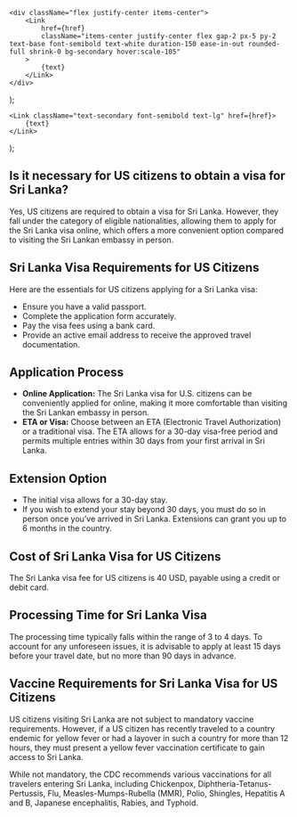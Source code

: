     <div className="flex justify-center items-center">
        <Link
            href={href}
            className="items-center justify-center flex gap-2 px-5 py-2 text-base font-semibold text-white duration-150 ease-in-out rounded-full shrink-0 bg-secondary hover:scale-105"
        >
            {text}
        </Link>
    </div>
);

    <Link className="text-secondary font-semibold text-lg" href={href}>
        {text}
    </Link>
);

## Is it necessary for US citizens to obtain a visa for Sri Lanka?

Yes, US citizens are required to obtain a visa for Sri Lanka. However, they fall under the category of eligible nationalities, allowing them to apply for the Sri Lanka visa online, which offers a more convenient option compared to visiting the Sri Lankan embassy in person.

## Sri Lanka Visa Requirements for US Citizens

Here are the essentials for US citizens applying for a Sri Lanka visa:

-   Ensure you have a valid passport.
-   Complete the application form accurately.
-   Pay the visa fees using a bank card.
-   Provide an active email address to receive the approved travel documentation.

## Application Process

-   **Online Application:** The Sri Lanka visa for U.S. citizens can be conveniently applied for online, making it more comfortable than visiting the Sri Lankan embassy in person.
-   **ETA or Visa:** Choose between an ETA (Electronic Travel Authorization) or a traditional visa. The ETA allows for a 30-day visa-free period and permits multiple entries within 30 days from your first arrival in Sri Lanka.

## Extension Option

-   The initial visa allows for a 30-day stay.
-   If you wish to extend your stay beyond 30 days, you must do so in person once you’ve arrived in Sri Lanka. Extensions can grant you up to 6 months in the country.

## Cost of Sri Lanka Visa for US Citizens

The Sri Lanka visa fee for US citizens is 40 USD, payable using a credit or debit card.

## Processing Time for Sri Lanka Visa

The processing time typically falls within the range of 3 to 4 days. To account for any unforeseen issues, it is advisable to apply at least 15 days before your travel date, but no more than 90 days in advance.

## Vaccine Requirements for Sri Lanka Visa for US Citizens

US citizens visiting Sri Lanka are not subject to mandatory vaccine requirements. However, if a US citizen has recently traveled to a country endemic for yellow fever or had a layover in such a country for more than 12 hours, they must present a yellow fever vaccination certificate to gain access to Sri Lanka.

While not mandatory, the CDC recommends various vaccinations for all travelers entering Sri Lanka, including Chickenpox, Diphtheria-Tetanus-Pertussis, Flu, Measles-Mumps-Rubella (MMR), Polio, Shingles, Hepatitis A and B, Japanese encephalitis, Rabies, and Typhoid.

